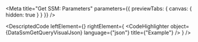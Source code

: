
<Meta title="Get SSM: Parameters" parameters={{ previewTabs: { canvas: { hidden: true } } }} />

<DescriptedCode
  leftElement={<DataSsmGetQueryDesc />}
  rightElement={
    <CodeHighlighter
      object={DataSsmGetQueryVisualJson}
      language={"json"}
      title={"Example"}
    />
  }
/>

